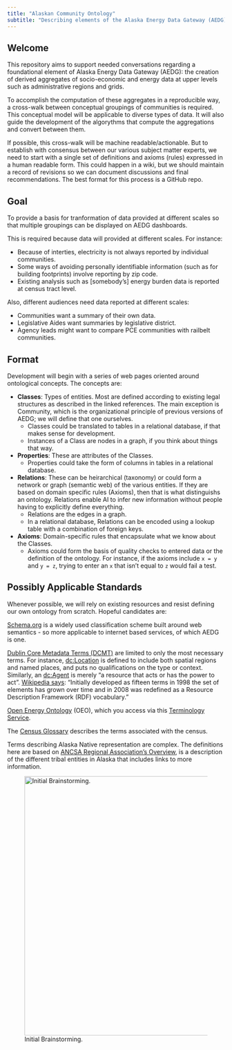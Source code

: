 ```yaml
---
title: "Alaskan Community Ontology"
subtitle: "Describing elements of the Alaska Energy Data Gateway (AEDG)"
---
```


## Welcome  {#welcome}

This repository aims to support needed conversations regarding a foundational element of Alaska Energy Data Gateway (AEDG): the creation of derived aggregates of socio-economic and energy data at upper levels such as administrative regions and grids.

To accomplish the computation of these aggregates in a reproducible way, a cross-walk between conceptual groupings of communities is required. This conceptual model will be applicable to diverse types of data. It will also guide the development of the algorythms that compute the aggregations and convert between them. 

If possible, this cross-walk will be machine readable/actionable. But to establish with consensus between our various subject matter experts, we need to start with a single set of definitions and axioms (rules) expressed in a human readable form. This could happen in a wiki, but we should maintain a record of revisions so we can document discussions and final recommendations. The best format for this process is a GitHub repo. 

## Goal

To provide a basis for tranformation of data provided at different scales so that multiple groupings can be displayed on AEDG dashboards. 

This is required because data will provided at different scales. For instance:

- Because of interties, electricity is not always reported by individual communities.
- Some ways of avoiding personally identifiable information (such as for building footprints) involve reporting by zip code.
- Existing analysis such as [somebody's] energy burden data is reported at census tract level.

Also, different audiences need data reported at different scales:

- Communities want a summary of their own data.
- Legislative Aides want summaries by legislative district.
- Agency leads might want to compare PCE communities with railbelt communities.



## Format

Development will begin with a series of web pages oriented around ontological concepts. The concepts are:

- **Classes**: Types of entities. Most are defined according to existing legal structures as described in the linked references. The main exception is Community, which is the organizational principle of previous versions of AEDG; we will define that one ourselves.
  - Classes could be translated to tables in a relational database, if that makes sense for development. 
  - Instances of a Class are nodes in a graph, if you think about things that way.
- **Properties**: These are attributes of the Classes. 
  - Properties could take the form of columns in tables in a relational database.
- **Relations**: These can be heirarchical (taxonomy) or could form a network or graph (semantic web) of the various entities. If they are based on domain specific rules (Axioms), then that is what distinguishs an ontology. Relations enable AI to infer new information without people having to explicitly define everything.
  - Relations are the edges in a graph.
  - In a relational database, Relations can be encoded using a lookup table with a combination of foreign keys.
- **Axioms**: Domain-specific rules that encapsulate what we know about the Classes.
  - Axioms could form the basis of quality checks to entered data or the definition of the ontology. For instance, if the axioms include `x = y` and `y = z`, trying to enter an `x` that isn't equal to `z` would fail a test.


## Possibly Applicable Standards

Whenever possible, we will rely on existing resources and resist defining our own ontology from scratch. Hopeful candidates are:

[Schema.org](https://schema.org) is a widely used classification scheme built around web semantics - so more applicable to internet based services, of which AEDG is one.

[Dublin Core Metadata Terms (DCMT)](https://www.dublincore.org/specifications/dublin-core/dcmi-terms) are limited to only the most necessary terms. For instance, [dc:Location](https://www.dublincore.org/specifications/dublin-core/dcmi-terms/#http://purl.org/dc/terms/Location) is defined to include both spatial regions and named places, and puts no qualifications on the type or context. Similarly, an [dc:Agent](https://www.dublincore.org/specifications/dublin-core/dcmi-terms/#http://purl.org/dc/terms/Agent) is merely "a resource that acts or has the power to act". [Wikipedia says](https://en.wikipedia.org/wiki/Dublin_Core): "Initially developed as fifteen terms in 1998 the set of elements has grown over time and in 2008 was redefined as a Resource Description Framework (RDF) vocabulary."

[Open Energy Ontology](http://openenergy-platform.org/ontology/oeo/) (OEO), which you access via this [Terminology Service](https://terminology.tib.eu/ts/ontologies/oeo/terms).

The [Census Glossary](https://www.census.gov/glossary/) describes the terms associated with the census.

Terms describing Alaska Native representation are complex. The definitions here are based on [ANCSA Regional Association's Overview](https://ancsaregional.com/overview-of-entities/), is a description of the different tribal entities in Alaska that includes links to more information.



![Initial Brainstorming.](images/brainstorming_board.jpg){fig-alt="first graph of communities" width=600 fig-align="left"}

